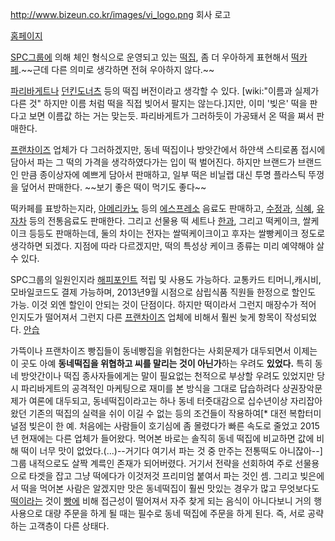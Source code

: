 http://www.bizeun.co.kr/images/vi_logo.png
회사 로고

[http://www.bizeun.co.kr/ 홈페이지]

[[SPC그룹]]에 의해 체인 형식으로 운영되고 있는 [[떡]]집, 좀 더 우아하게 표현해서 [[떡]][[카페]].~~근데 다른 의미로 생각하면 전혀 우아하지 않다.~~

[[파리바게트]]나 [[던킨도너츠]] 등의 떡집 버전이라고 생각할 수 있다. [wiki:"이름과 실제가 다른 것" 하지만 이름 처럼 떡을 직접 빚어서 팔지는 않는다.]지만, 이미 '빚은' 떡을 판다고 보면 이름값 하는 거는 맞는듯. 파리바게트가 그러하듯이 가공돼서 온 떡을 쪄서 판매한다.

[[프랜차이즈]] 업체가 다 그러하겠지만, 동네 떡집이나 방앗간에서 하얀색 스티로폼 접시에 담아서 파는 그 떡의 가격을 생각하였다가는 입이 떡 벌어진다. 하지만 브랜드가 브랜드인 만큼 종이상자에 예쁘게 담아서 판매하고, 일부 떡은 비닐랩 대신 투명 플라스틱 뚜껑을 덮어서 판매한다. ~~보기 좋은 떡이 먹기도 좋다~~

떡카페를 표방하는지라, [[아메리카노]] 등의 [[에스프레소]] 음료도 판매하고, [[수정과]], [[식혜]], [[유자차]] 등의 전통음료도 판매한다. 그리고 선물용 떡 세트나 [[한과]], 그리고 떡케이크, 쌀케이크 등등도 판매하는데, 둘의 차이는 전자는 쌀떡케이크이고 후자는 쌀빵케이크 정도로 생각하면 되겠다. 지점에 따라 다르겠지만, 떡의 특성상 케이크 종류는 미리 예약해야 살 수 있다.

SPC그룹의 일원인지라 [[해피포인트]] 적립 및 사용도 가능하다. 교통카드 티머니,캐시비,모바일코드도 결제 가능하며, 2013년9월 시점으로 삼립식품 직원들 한정으로 할인도 가능. 이것 외엔 할인이 안되는 것이 단점이다. 하지만 떡이라서 그런지 매장수가 적어 인지도가 떨어져서 그런지 다른 [[프랜차이즈]] 업체에 비해서 훨씬 늦게 항목이 작성되었다. [[안습]]

가뜩이나 프랜차이즈 빵집들이 동네빵집을 위협한다는 사회문제가 대두되면서 이제는 이 곳도 아예 '''동네떡집을 위협하고 씨를 말리는 것이 아닌가'''하는 우려도 '''있었다.''' 특히 동네 방앗간이나 떡집 종사자들에게는 말이 필요없는 천적으로 부상할 우려도 있었지만 당시 파리바게트의 공격적인 마케팅으로 재미를 본 방식을 그대로 답습하려다 상권장악문제가 여론에 대두되고, 동네떡집이라고는 하나 동네 터줏대감으로 십수년이상 자리잡아왔던 기존의 떡집의 실력을 쉬이 이길 수 없는 등의 조건들이 작용하여[* 대전 복합터미널점 빚은이 한 예. 처음에는 사람들이 호기심에 좀 몰렸다가 빠른 속도로 줄었고 2015년 현재에는 다른 업체가 들어왔다. 먹어본 바로는 솔직히 동네 떡집에 비교하면 값에 비해 떡이 너무 맛이 없었다.(...)--거기다 여기서 파는 것 중 만주는 전통떡도 아니잖아--] 그룹 내적으로도 살짝 계륵인 존재가 되어버렸다. 거기서 전략을 선회하여 주로 선물용으로 타겟을 잡고 그냥 떡에다가 이것저것 프리미엄 붙여서 파는 것인 셈. 그리고 빚은에서 떡을 먹어본 사람은 알겠지만 맛은 동네떡집이 훨씬 맛있는 경우가 많고 무엇보다도 [[떡]]이라는 것이 [[빵]]에 비해 접근성이 떨어져서 자주 찾게 되는 음식이 아니다보니 거의 행사용으로 대량 주문을 하게 될 때는 필수로 동네 떡집에 주문을 하게 된다. 즉, 서로 공략하는 고객층이 다른 상태다.
